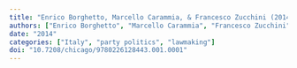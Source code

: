 ```yaml
---
title: "Enrico Borghetto, Marcello Carammia, & Francesco Zucchini (2014). **The Impact of Party Policy Priorities on Italian Law-Making from the First to the Second Republic (1983-2006)**. In Stefaan Walgrave, Christoffer Green-Pedersen (eds.), *Agenda Setting, Policies, and Political Systems* pp. 164--182 Chicago University Press."
authors: ["Enrico Borghetto", "Marcello Carammia", "Francesco Zucchini"]
date: "2014"
categories: ["Italy", "party politics", "lawmaking"]
doi: "10.7208/chicago/9780226128443.001.0001"
---
```

